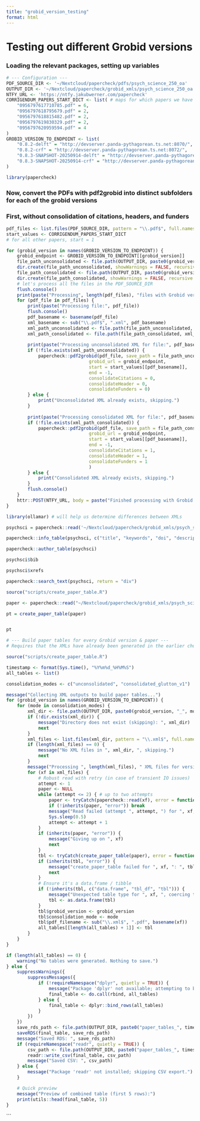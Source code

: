 ```yaml
---
title: "grobid_version_testing"
format: html
---
```


# Testing out different Grobid versions

### Loading the relevant packages, setting up variables

```r
# --- Configuration ---
PDF_SOURCE_DIR <- '~/Nextcloud/papercheck/pdfs/psych_science_250_oa'
OUTPUT_DIR <- '~/Nextcloud/papercheck/grobid_xmls/psych_science_250_oa'
NTFY_URL <- 'https://ntfy.jakubwerner.com/papercheck'
CORRIGENDUM_PAPERS_START_DICT <- list( # maps for which papers we have to specify start=X
    "0956797617710785.pdf" = 6,
    "0956797618795679.pdf" = 2,
    "0956797618815482.pdf" = 2,
    "0956797619830329.pdf" = 2,
    "0956797620959594.pdf" = 4
)
GROBID_VERSION_TO_ENDPOINT <- list(
    "0.8.2-delft" = "http://devserver.panda-pythagorean.ts.net:8070/",
    "0.8.2-crf" = "http://devserver.panda-pythagorean.ts.net:8072/",
    "0.8.3-SNAPSHOT-20250914-delft" = "http://devserver.panda-pythagorean.ts.net:8074/",
    "0.8.3-SNAPSHOT-20250914-crf" = "http://devserver.panda-pythagorean.ts.net:8076/"
)

library(papercheck)
```

### Now, convert the PDFs with pdf2grobid into distinct subfolders for each of the grobid versions

### First, without consolidation of citations, headers, and funders

```r

pdf_files <- list.files(PDF_SOURCE_DIR, pattern = "\\.pdf$", full.names = TRUE)
start_values <- CORRIGENDUM_PAPERS_START_DICT
# for all other papers, start = 1

for (grobid_version in names(GROBID_VERSION_TO_ENDPOINT)) {
    grobid_endpoint <- GROBID_VERSION_TO_ENDPOINT[[grobid_version]]
    file_path_unconsolidated <- file.path(OUTPUT_DIR, paste0(grobid_version, "_unconsolidated"))
    dir.create(file_path_unconsolidated, showWarnings = FALSE, recursive = TRUE)
    file_path_consolidated <- file.path(OUTPUT_DIR, paste0(grobid_version, "_consolidated_glutton_v1"))
    dir.create(file_path_consolidated, showWarnings = FALSE, recursive = TRUE)
    # let's process all the files in the PDF_SOURCE_DIR
    flush.console()
    print(paste("Processing", length(pdf_files), "files with Grobid version", grobid_version))
    for (pdf_file in pdf_files) {
        print(paste("Processing file:", pdf_file))
        flush.console()
        pdf_basename <- basename(pdf_file)
        xml_basename <- sub("\\.pdf$", ".xml", pdf_basename)
        xml_path_unconsolidated <- file.path(file_path_unconsolidated, xml_basename)
        xml_path_consolidated <- file.path(file_path_consolidated, xml_basename)
        
        print(paste("Processing unconsolidated XML for file:", pdf_basename))
        if (!file.exists(xml_path_unconsolidated)) {
            papercheck::pdf2grobid(pdf_file, save_path = file_path_unconsolidated,
                               grobid_url = grobid_endpoint,
                               start = start_values[[pdf_basename]],
                               end = -1,
                               consolidateCitations = 0,
                               consolidateHeader = 0,
                               consolidateFunders = 0)
        } else {
            print("Unconsolidated XML already exists, skipping.")
        }
        
        print(paste("Processing consolidated XML for file:", pdf_basename))
        if (!file.exists(xml_path_consolidated)) {
            papercheck::pdf2grobid(pdf_file, save_path = file_path_consolidated,
                               grobid_url = grobid_endpoint,
                               start = start_values[[pdf_basename]],
                               end = -1,
                               consolidateCitations = 1,
                               consolidateHeader = 1,
                               consolidateFunders = 1
                               )
        } else {
            print("Consolidated XML already exists, skipping.")
        }
        flush.console()
    }
    httr::POST(NTFY_URL, body = paste("Finished processing with Grobid version", grobid_version))
}

```

```r
library(ollamar) # will help us determine differences between XMLs
```

```r
psychsci = papercheck::read('~/Nextcloud/papercheck/grobid_xmls/psych_science_250_oa/0.8.3-SNAPSHOT-20250914-delft_consolidated_glutton_v1/0956797614527830.xml')

papercheck::info_table(psychsci, c("title", "keywords", "doi", "description"))
```

```r
papercheck::author_table(psychsci)
```

```r
psychsci$bib
```

```r
psychsci$xrefs
```

```r
papercheck::search_text(psychsci, return = "div")
```

```r
source("scripts/create_paper_table.R")

paper <- papercheck::read("~/Nextcloud/papercheck/grobid_xmls/psych_science_250_oa/0.8.3-SNAPSHOT-20250914-delft_consolidated_glutton_v1/0956797614527830.xml")

pt = create_paper_table(paper)


pt

# --- Build paper tables for every Grobid version & paper ---
# Requires that the XMLs have already been generated in the earlier chunk.

source("scripts/create_paper_table.R")

timestamp <- format(Sys.time(), "%Y%m%d_%H%M%S")
all_tables <- list()

consolidation_modes <- c("unconsolidated", "consolidated_glutton_v1")

message("Collecting XML outputs to build paper tables...")
for (grobid_version in names(GROBID_VERSION_TO_ENDPOINT)) {
    for (mode in consolidation_modes) {
        xml_dir <- file.path(OUTPUT_DIR, paste0(grobid_version, "_", mode))
        if (!dir.exists(xml_dir)) {
            message("Directory does not exist (skipping): ", xml_dir)
            next
        }
        xml_files <- list.files(xml_dir, pattern = "\\.xml$", full.names = TRUE)
        if (length(xml_files) == 0) {
            message("No XML files in ", xml_dir, ", skipping.")
            next
        }
        message("Processing ", length(xml_files), " XML files for version ", grobid_version, " (", mode, ") ...")
        for (xf in xml_files) {
            # Robust read with retry (in case of transient IO issues)
            attempt <- 1
            paper <- NULL
            while (attempt <= 2) { # up to two attempts
                paper <- tryCatch(papercheck::read(xf), error = function(e) e)
                if (!inherits(paper, "error")) break
                message("Read failed (attempt ", attempt, ") for ", xf, ": ", paper$message)
                Sys.sleep(0.5)
                attempt <- attempt + 1
            }
            if (inherits(paper, "error")) {
                message("Giving up on ", xf)
                next
            }
            tbl <- tryCatch(create_paper_table(paper), error = function(e) e)
            if (inherits(tbl, "error")) {
                message("create_paper_table failed for ", xf, ": ", tbl$message)
                next
            }
            # Ensure it's a data.frame / tibble
            if (!inherits(tbl, c("data.frame", "tbl_df", "tbl"))) {
                message("Unexpected table type for ", xf, ", coercing to data.frame")
                tbl <- as.data.frame(tbl)
            }
            tbl$grobid_version <- grobid_version
            tbl$consolidation_mode <- mode
            tbl$pdf_filename <- sub("\\.xml$", ".pdf", basename(xf))
            all_tables[[length(all_tables) + 1]] <- tbl
        }
    }
}

if (length(all_tables) == 0) {
    warning("No tables were generated. Nothing to save.")
} else {
    suppressWarnings({
        suppressMessages({
            if (!requireNamespace("dplyr", quietly = TRUE)) {
                message("Package 'dplyr' not available; attempting to bind via base::do.call.")
                final_table <- do.call(rbind, all_tables)
            } else {
                final_table <- dplyr::bind_rows(all_tables)
            }
        })
    })
    save_rds_path <- file.path(OUTPUT_DIR, paste0("paper_tables_", timestamp, ".rds"))
    saveRDS(final_table, save_rds_path)
    message("Saved RDS: ", save_rds_path)
    if (requireNamespace("readr", quietly = TRUE)) {
        csv_path <- file.path(OUTPUT_DIR, paste0("paper_tables_", timestamp, ".csv"))
        readr::write_csv(final_table, csv_path)
        message("Saved CSV: ", csv_path)
    } else {
        message("Package 'readr' not installed; skipping CSV export.")
    }

    # Quick preview
    message("Preview of combined table (first 5 rows):")
    print(utils::head(final_table, 5))
}
```

\`\`\`

